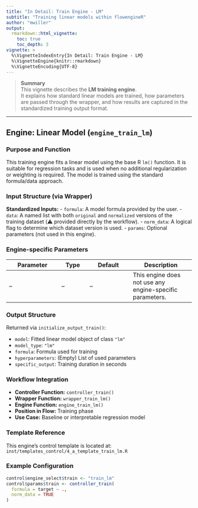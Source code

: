 ```yaml
---
title: "In Detail: Train Engine - LM"
subtitle: "Training linear models within flowengineR"
author: "mwiller"
output:
  rmarkdown::html_vignette:
    toc: true
    toc_depth: 3
vignette: >
  %\VignetteIndexEntry{In Detail: Train Engine - LM}
  %\VignetteEngine{knitr::rmarkdown}
  %\VignetteEncoding{UTF-8}
---
```


> **Summary**  
> This vignette describes the **LM training engine**.  
> It explains how standard linear models are trained, how parameters are passed through the wrapper, and how results are captured in the standardized training output format.

---

## Engine: Linear Model (`engine_train_lm`)

### Purpose and Function
This training engine fits a linear model using the base R `lm()` function. It is suitable for regression tasks and is used when no additional regularization or weighting is required. The model is trained using the standard formula/data approach.

### Input Structure (via Wrapper)

**Standardized Inputs:**
- `formula`: A model formula provided by the user.
- `data`: A named list with both `original` and `normalized` versions of the training dataset (⚠️ provided directly by the workflow).
- `norm_data`: A logical flag to determine which dataset version is used.
- `params`: Optional parameters (not used in this engine).

### Engine-specific Parameters

| Parameter | Type | Default | Description |
|-----------|------|---------|-------------|
| –         | –    | –       | This engine does not use any engine-specific parameters. |

### Output Structure

Returned via `initialize_output_train()`:

- `model`: Fitted linear model object of class `"lm"`
- `model_type`: `"lm"`
- `formula`: Formula used for training
- `hyperparameters`: (Empty) List of used parameters
- `specific_output`: Training duration in seconds

### Workflow Integration

- **Controller Function:** `controller_train()`
- **Wrapper Function:** `wrapper_train_lm()`
- **Engine Function:** `engine_train_lm()`
- **Position in Flow:** Training phase
- **Use Case:** Baseline or interpretable regression model

### Template Reference

This engine's control template is located at:  
`inst/templates_control/4_a_template_train_lm.R`

### Example Configuration
```r
control$engine_select$train <- "train_lm"
control$params$train <- controller_train(
  formula = target ~ .,
  norm_data = TRUE
)
```

